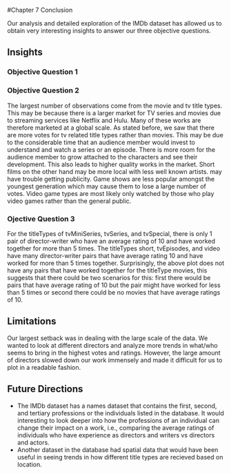 #Chapter 7 Conclusion

Our analysis and detailed exploration of the IMDb dataset has allowed us to obtain very interesting insights to answer our three objective questions.

## Insights 
### Objective Question 1

### Objective Question 2
The largest number of observations come from the movie and tv title types. This may be because there is a larger market for TV series and movies due to streaming services like Netflix and Hulu. Many of these works are therefore marketed at a global scale. As stated before, we saw that there are more votes for tv related title types rather than movies. This may be due to the considerable time that an audience member would invest to understand and watch a series or an episode. There is more room for the audience member to grow attached to the characters and see their development. This also leads to higher quality works in the market. Short films on the other hand may be more local with less well known artists. may have trouble getting publicity. Game shows are less popular amongst the youngest generation which may cause them to lose a large number of votes. Video game types are most likely only watched by those who play video games rather than the general public.

### Ojective Question 3
For the titleTypes of tvMiniSeries, tvSeries, and tvSpecial, there is only 1 pair of director-writer who have an average rating of 10 and have worked together for more than 5 times. The titleTypes short, tvEpisodes, and video have many director-writer pairs that have average rating 10 and have worked for more than 5 times together. Surprisingly, the above plot does not have any pairs that have worked together for the titleType movies, this suggests that there could be two scenarios for this: first there would be pairs that have average rating of 10 but the pair might have worked for less than 5 times or second there could be no movies that have average ratings of 10.

## Limitations
Our largest setback was in dealing with the large scale of the data. We wanted to look at different directors and analyze more trends in what/who seems to bring in the highest votes and ratings. However, the large amount of directors slowed down our work immensely and made it difficult for us to plot in a readable fashion.

## Future Directions
- The IMDb dataset has a names dataset that contains the first, second, and tertiary professions or the individuals listed in the database. It would interesting to look deeper into how the professions of an individual can change their impact on a work, i.e., comparing the average ratings of individuals who have experience as directors and writers vs directors and actors.
- Another dataset in the database had spatial data that would have been useful in seeing trends in how different title types are recieved based on location.